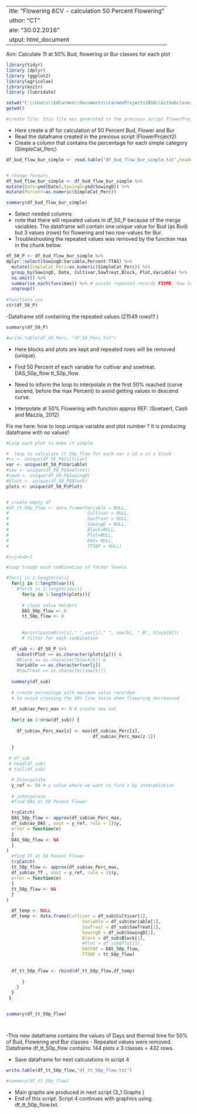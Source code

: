  ---
title: "Flowering 6CV - calculation 50 Percent Flowering"
author: "CT"
date: "30.02.2016"
output: html_document
---

Aim: Calculate Tt at 50% Bud, flowering or Bur classes for each plot

```r
library(tidyr)
library (dplyr)
library (ggplot2)
library(agricolae)
library(knitr)
library (lubridate)
```


```r
setwd("C:\\Users\\EdCarmen\\Documents\\CarmenProjects2016\\GitSubclover\\FlowIv2")
getwd()

#create file: this file was generated in the previous script FlowerProject2
```

- Here create a df for calculation of 50 Percent Bud, Flower and Bur
- Read the dataframe created in the previous script (FlowerProject2)
- Create a column that contains the percentage for each simple category (SimpleCat_Perc) 
```r
df_bud_flow_bur_simple <- read.table("df_bud_flow_bur_simple.txt",header=TRUE)


# change formats
df_bud_flow_bur_simple <- df_bud_flow_bur_simple %>%
mutate(Date=ymd(Date),SowingD=ymd(SowingD)) %>%
mutate(Percent=as.numeric(SimpleCat_Perc))

summary(df_bud_flow_bur_simple)
```

- Select needed columns
- note that there will repeated values in df_50_P because of the merge variables. The dataframe will contain one unique value for Bud (as Bud) but 3 values (rows) for flowering and two row-values for Bur. 
- Troubleshooting the repeated values was removed  by the function max in the chunk below. 

```r

df_50_P <- df_bud_flow_bur_simple %>%
dplyr::select(SowingD:Variable,Percent:TTAS) %>%
  mutate(SimpleCat_Perc=as.numeric(SimpleCat_Perc)) %>%
  group_by(SowingD, Date, Cultivar,SowTreat,Block, Plot,Variable) %>%
  na.omit() %>%
  summarise_each(funs(max)) %>% # avoids repeated records FIXME: how to better do it?
  ungroup()
  
#functions use
str(df_50_P)

```

-Dataframe still containing the repeated values (21549 rows!!! )

```r
summary(df_50_P)

#write.table(df_50_Perc, "df_50_Perc.txt")
```
- Here blocks and plots are kept and repeated rows will be removed (unique).

- Find 50 Percent of each variable for cultivar and sowtreat.  
      DAS_50p_flow 
      tt_50p_flow 
- Need to inform the loop to interpolate in the first 50% reached (curve ascend, before the max Percent) to avoid getting values in descend curve.  

- Interpolate at 50% Flowering with function approx  REF: (Soetaert, Cash and Mazzia, 2012) 


Fix me here: how to loop unique variable and plot number ? It is producing dataframe with no values! 

```r



#Loop each plot to make it simple

#  loop to calculate tt_50p_flow for each var x sd x cv x block
#cv <- unique(df_50_P$Cultivar)
var <- unique(df_50_P$Variable)
#sow <- unique(df_50_P$SowTreat)
#sowd <- unique(df_50_P$SowingD)
#block <- unique(df_50_P$Block)
plots <- unique(df_50_P$Plot)


# create empty df
#df_tt_50p_flow <- data.frame(Variable = NULL,
#                              Cultivar = NULL, 
#                              SowTreat = NULL,
#                              SowingD = NULL,
#                              Block=NULL,
#                              Plot=NULL,
#                              DAS= NULL,
#                              TT50F = NULL)

#i=j=k=b=1

#loop trough each combination of factor levels

#for(i in 1:length(cv)){
  for(j in 1:length(var)){
    #for(k in 1:length(sow)){
      for(p in 1:length(plots)){
        
      # clean value holders
      DAS_50p_flow <- 0
      tt_50p_flow <- 0
      
    
      #print(paste0(cv[i]," ",var[j]," ", sow[k], " B", block[b]))
      # filter for each combination

  df_sub <- df_50_P %>%
    subset(Plot == as.character(plots[p])) &
    #Block == as.character(block[b]) &
    Variable == as.character(var[j]) 
    #SowTreat == as.character(sow[k]))
  
  summary(df_sub)
  
  # create percentage with maximum value recorded 
  # to avoid crossing the 50% line twice when flowering decreassed
  
  df_sub$av_Perc_max <- 0 # create new col
  
  for(z in 1:nrow(df_sub)) {
    
    df_sub$av_Perc_max[z] <- max(df_sub$av_Perc[z],
                                 df_sub$av_Perc_max[z-1])
    
  }
  
 # df_sub
 # head(df_sub)
 # tail(df_sub)

  # Interpolate 
  y_ref <- 50 # y value where we want to find x by interpolation
  
  # interpolate
  #find DAS at 50 Pecent Flower 

  tryCatch(  
  DAS_50p_flow <- approx(df_sub$av_Perc_max, 
  df_sub$av_DAS , xout = y_ref, rule = 1)$y,
  error = function(e) 
  {
  DAS_50p_flow <- NA
  }
)
  #find TT at 50 Pecent Flower
  tryCatch(  
  tt_50p_flow <- approx(df_sub$av_Perc_max, 
  df_sub$av_TT , xout = y_ref, rule = 1)$y,
  error = function(e) 
  {
  tt_50p_flow <- NA
  }
)

  df_temp <- NULL
  df_temp <- data.frame(Cultivar = df_sub$Cultivar[1],
                             Variable = df_sub$Variable[1], 
                             SowTreat = df_sub$SowTreat[1],
                             SowingD = df_sub$SowingD[1], 
                             Block = df_sub$Block[1],
                             #Plot = df_sub$Plot[1],
                             DAS50F = DAS_50p_flow,
                             TT50F = tt_50p_flow)
                        
  
  df_tt_50p_flow <- rbind(df_tt_50p_flow,df_temp)
  
      }
    } 
  }
 }


summary(df_tt_50p_flow)




```


-This new dataframe  contains the values of Days and thermal time for 50% of Bud, Flowering and Bur classes 
- Repeated values were removed. Dataframe df_tt_50p_flow contains: 144 plots x 3 classes = 432 rows.

- Save dataframe for next calculations in script 4 
```r
write.table(df_tt_50p_flow,"df_tt_50p_flow.txt")

#summary(df_tt_50p_flow)
```

- Main graphs are produced in next script (3_1 Graphs )
- End of this script. Script 4 continues with graphics using df_tt_50p_flow.txt.




